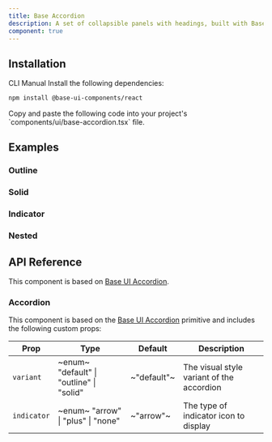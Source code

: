 ```yaml
---
title: Base Accordion
description: A set of collapsible panels with headings, built with Base UI components.
component: true
---
```


<ExamplePreview path="base-accordion/default" />

## Installation

<Tabs defaultValue="cli">

<TabsList>
  <TabsTrigger value="cli">CLI</TabsTrigger>
  <TabsTrigger value="manual">Manual</TabsTrigger>
</TabsList>

<TabsContent value="cli">
  <CliCommands name="base-accordion" />
</TabsContent>

<TabsContent value="manual">
<Steps>

<Step>
Install the following dependencies:

```bash
npm install @base-ui-components/react
```

</Step>

<Step>
Copy and paste the following code into your project's `components/ui/base-accordion.tsx` file.

<ComponentPreview name="base-accordion" />

</Step>

</Steps>

</TabsContent>

</Tabs>

## Examples

### Outline

<ExamplePreview path="base-accordion/outline" />

### Solid

<ExamplePreview path="base-accordion/solid" />

### Indicator

<ExamplePreview path="base-accordion/indicator" />

### Nested

<ExamplePreview path="base-accordion/nested" />

## API Reference

This component is based on [Base UI Accordion](https://base-ui.com/react/components/accordion).

### Accordion

This component is based on the [Base UI Accordion](https://base-ui.com/react/components/accordion) primitive and includes the following custom props:

| **Prop**    | **Type**                                                              | **Default** | **Description**                           |
| ----------- | --------------------------------------------------------------------- | ----------- | ----------------------------------------- |
| `variant`   | ~enum~ <PopoverInfo> "default" \| "outline" \| "solid" </PopoverInfo> | ~"default"~ | The visual style variant of the accordion |
| `indicator` | ~enum~ <PopoverInfo> "arrow" \| "plus" \| "none" </PopoverInfo>       | ~"arrow"~   | The type of indicator icon to display     |
